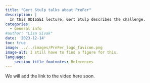 ```yaml
---
title: "Gert Stulp talks about PreFer"
description: |
  In this ODISSEI lecture, Gert Stulp describes the challenge.   
categories:
  - General info
#author: "Lisa Sivak"
date: '2023-12-14'
toc: true
image: ../../images/PreFer_logo_favicon.png
image-alt: I still have to find a figure for this. 
language: 
    section-title-footnotes: References
---
```


We will add the link to the video here soon.